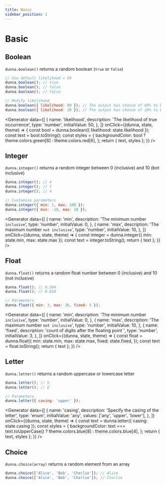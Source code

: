 ```yaml
---
title: Basic
sidebar_position: 1
---
```


# Basic

## Boolean

`dunna.boolean()` returns a random boolean (`true` or `false`)

```js
// Use default likelihood = 50
dunna.boolean(); // true
dunna.boolean(); // false
dunna.boolean(); // false

// Modify likelihood
dunna.boolean({ likelihood: 80 }); // The output has chance of 80% to be true
dunna.boolean({ likelihood: 20 }); // The output has chance of 20% to be true
```

<Generator
  data={[
    {
      name: 'likelihood',
      description: 'The likelihood of true occurrence',
      type: 'number',
      initialValue: 50,
    },
  ]}
  onClick={(dunna, state, theme) => {
    const bool = dunna.boolean({ likelihood: state.likelihood });
    const text = bool.toString();
    const styles = {
      backgroundColor: bool ? theme.colors.green[6] : theme.colors.red[6],
    };
    return { text, styles };
  }}
/>

## Integer

`dunna.integer()` returns a random integer between 0 (inclusive) and 10 (bot inclusive)

```js
dunna.integer(); // 4
dunna.integer(); // 7
dunna.integer(); // 4

// Customize parameters
dunna.integer({ min: 1, max: 100 });
dunna.integer({ min: -10, max: 10 });
```

<Generator
  data={[
    {
      name: 'min',
      description: 'The minimum number `inclusive`',
      type: 'number',
      initialValue: 0,
    },
    {
      name: 'max',
      description: 'The maximum number `not inclusive`',
      type: 'number',
      initialValue: 10,
    },
  ]}
  onClick={(dunna, state, theme) => {
    const integer = dunna.integer({ min: state.min, max: state.max });
    const text = integer.toString();
    return { text };
  }}
/>

## Float

`dunna.float()` returns a random float number between 0 (inclusive) and 10 (not inclusive)

```js
dunna.float(); // 4.364
dunna.float(); // 8.834

// Parameters
dunna.float({ min: 3, max: 36, fixed: 5 });
```

<Generator
  data={[
    {
      name: 'min',
      description: 'The minimum number `inclusive`',
      type: 'number',
      initialValue: 0,
    },
    {
      name: 'max',
      description: 'The maximum number `not inclusive`',
      type: 'number',
      initialValue: 10,
    },
    {
      name: 'fixed',
      description: 'count of digits after the floating point`',
      type: 'number',
      initialValue: 3,
    },
  ]}
  onClick={(dunna, state, theme) => {
    const float = dunna.float({
      min: state.min,
      max: state.max,
      fixed: state.fixed,
    });
    const text = float.toString();
    return { text };
  }}
/>

## Letter

`dunna.letter()` returns a random uppercase or lowercase letter

```js
dunna.letter(); // h
dunna.letter(); // E

// Parameters
dunna.letter({ casing: 'upper' });
```

<Generator
  data={[
    {
      name: 'casing',
      description: 'Specify the casing of the letter',
      type: 'enum',
      initialValue: 'any',
      values: ['any', 'upper', 'lower'],
    },
  ]}
  onClick={(dunna, state, theme) => {
    const text = dunna.letter({ casing: state.casing });
    const styles = {
      backgroundColor:
        text === text.toUpperCase()
          ? theme.colors.blue[8]
          : theme.colors.blue[4],
    };
    return { text, styles };
  }}
/>

## Choice

`dunna.choice(array)` returns a random element from an array

```js
dunna.choice(['Alice', 'Bob', 'Charlie']); // Alice
dunna.choice(['Alice', 'Bob', 'Charlie']); // Charlie
```
